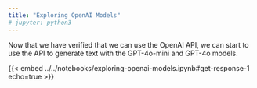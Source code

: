 ```yaml
---
title: "Exploring OpenAI Models"
# jupyter: python3
---
```


Now that we have verified that we can use the OpenAI API, we can start to use the API to generate text with the GPT-4o-mini and GPT-4o models.




{{< embed ../../notebooks/exploring-openai-models.ipynb#get-response-1 echo=true >}}